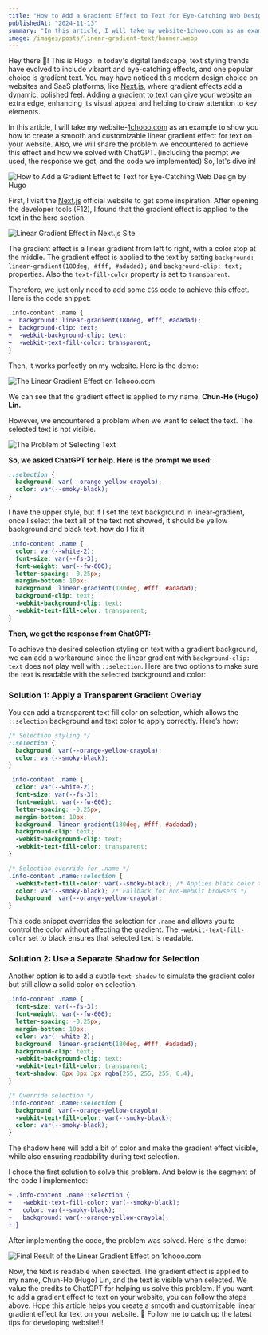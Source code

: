 ```yaml
---
title: "How to Add a Gradient Effect to Text for Eye-Catching Web Design"
publishedAt: "2024-11-13"
summary: "In this article, I will take my website-1chooo.com as an example to show you how to create a smooth and customizable linear gradient effect for text on your website. Also, we will share the problem we encountered to achieve this effect and how we solved with ChatGPT. (including the prompt we used, the response we got, and the code we implemented) So, let's dive in!"
image: /images/posts/linear-gradient-text/banner.webp
---
```


Hey there 👋! This is Hugo. In today's digital landscape, text styling trends have evolved to include vibrant and eye-catching effects, and one popular choice is gradient text. You may have noticed this modern design choice on websites and SaaS platforms, like [Next.js](https://nextjs.org/), where gradient effects add a dynamic, polished feel. Adding a gradient to text can give your website an extra edge, enhancing its visual appeal and helping to draw attention to key elements.

In this article, I will take my website-[1chooo.com](https://1chooo.com) as an example to show you how to create a smooth and customizable linear gradient effect for text on your website. Also, we will share the problem we encountered to achieve this effect and how we solved with ChatGPT. (including the prompt we used, the response we got, and the code we implemented) So, let's dive in!

![How to Add a Gradient Effect to Text for Eye-Catching Web Design by Hugo](/images/banner/posts/how-to-add-linear-gradient-effect-to-text.webp)

First, I visit the [Next.js](https://nextjs.org/) official website to get some inspiration. After opening the developer tools (F12), I found that the gradient effect is applied to the text in the hero section.

![Linear Gradient Effect in Next.js Site](/images/posts/linear-gradient-text/linear-gradient-in-next-js-site.webp)

The gradient effect is a linear gradient from left to right, with a color stop at the middle. The gradient effect is applied to the text by setting `background: linear-gradient(180deg, #fff, #adadad);` and `background-clip: text;` properties. Also the `text-fill-color` property is set to `transparent`.

Therefore, we just only need to add some `CSS` code to achieve this effect. Here is the code snippet:

```diff
.info-content .name {
+  background: linear-gradient(180deg, #fff, #adadad);
+  background-clip: text;
+  -webkit-background-clip: text;
+  -webkit-text-fill-color: transparent;
}
```

Then, it works perfectly on my website. Here is the demo:

![The Linear Gradient Effect on 1chooo.com](/images/posts/linear-gradient-text/after.webp)

We can see that the gradient effect is applied to my name, **Chun-Ho (Hugo) Lin.**

However, we encountered a problem when we want to select the text. The selected text is not visible.

![The Problem of Selecting Text](/images/posts/linear-gradient-text/selection-not-work.webp)

**So, we asked ChatGPT for help. Here is the prompt we used:**

```css
::selection {
  background: var(--orange-yellow-crayola);
  color: var(--smoky-black);
}
```

I have the upper style, but if I set the text background in linear-gradient, once I select the text all of the text not showed, it should be yellow background and black text, how do I fix it

```css
.info-content .name {
  color: var(--white-2);
  font-size: var(--fs-3);
  font-weight: var(--fw-600);
  letter-spacing: -0.25px;
  margin-bottom: 10px;
  background: linear-gradient(180deg, #fff, #adadad);
  background-clip: text;
  -webkit-background-clip: text;
  -webkit-text-fill-color: transparent;
}
```

**Then, we got the response from ChatGPT:**

To achieve the desired selection styling on text with a gradient background, we can add a workaround since the linear gradient with `background-clip: text` does not play well with `::selection`. Here are two options to make sure the text is readable with the selected background and color:

### Solution 1: Apply a Transparent Gradient Overlay

You can add a transparent text fill color on selection, which allows the `::selection` background and text color to apply correctly. Here’s how:

```css
/* Selection styling */
::selection {
  background: var(--orange-yellow-crayola);
  color: var(--smoky-black);
}

.info-content .name {
  color: var(--white-2);
  font-size: var(--fs-3);
  font-weight: var(--fw-600);
  letter-spacing: -0.25px;
  margin-bottom: 10px;
  background: linear-gradient(180deg, #fff, #adadad);
  background-clip: text;
  -webkit-background-clip: text;
  -webkit-text-fill-color: transparent;
}

/* Selection override for .name */
.info-content .name::selection {
  -webkit-text-fill-color: var(--smoky-black); /* Applies black color to text */
  color: var(--smoky-black); /* Fallback for non-WebKit browsers */
  background: var(--orange-yellow-crayola);
}
```

This code snippet overrides the selection for `.name` and allows you to control the color without affecting the gradient. The `-webkit-text-fill-color` set to black ensures that selected text is readable.

### Solution 2: Use a Separate Shadow for Selection

Another option is to add a subtle `text-shadow` to simulate the gradient color but still allow a solid color on selection.

```css
.info-content .name {
  font-size: var(--fs-3);
  font-weight: var(--fw-600);
  letter-spacing: -0.25px;
  margin-bottom: 10px;
  color: var(--white-2);
  background: linear-gradient(180deg, #fff, #adadad);
  background-clip: text;
  -webkit-background-clip: text;
  -webkit-text-fill-color: transparent;
  text-shadow: 0px 0px 3px rgba(255, 255, 255, 0.4);
}

/* Override selection */
.info-content .name::selection {
  background: var(--orange-yellow-crayola);
  -webkit-text-fill-color: var(--smoky-black);
  color: var(--smoky-black);
}
```

The shadow here will add a bit of color and make the gradient effect visible, while also ensuring readability during text selection.

I chose the first solution to solve this problem. And below is the segment of the code I implemented:

```diff
+ .info-content .name::selection {
+   -webkit-text-fill-color: var(--smoky-black);
+   color: var(--smoky-black);
+   background: var(--orange-yellow-crayola);
+ }
```

After implementing the code, the problem was solved. Here is the demo:

![Final Result of the Linear Gradient Effect on 1chooo.com](/images/posts/linear-gradient-text/final.webp)

Now, the text is readable when selected. The gradient effect is applied to my name, Chun-Ho (Hugo) Lin, and the text is visible when selected. We value the credits to ChatGPT for helping us solve this problem. If you want to add a gradient effect to text on your website, you can follow the steps above. Hope this article helps you create a smooth and customizable linear gradient effect for text on your website. 🚀 Follow me to catch up the latest tips for developing website!!!
